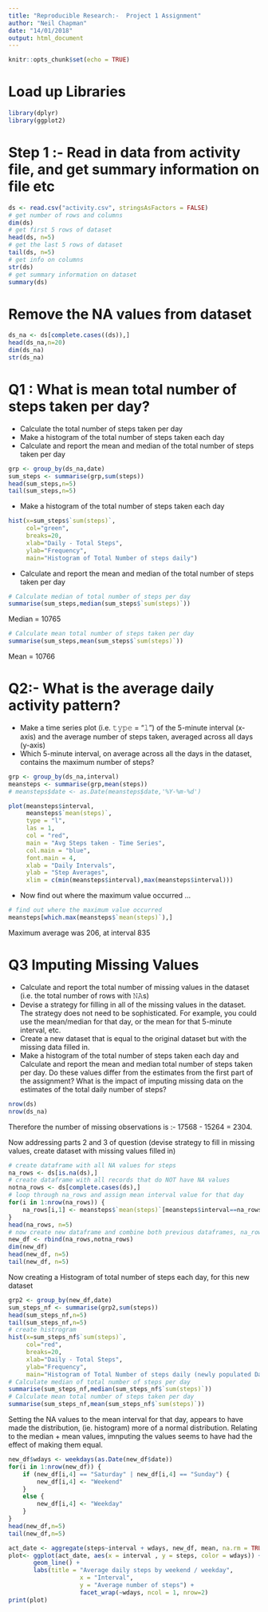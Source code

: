 ```yaml
---
title: "Reproducible Research:-  Project 1 Assignment"
author: "Neil Chapman"
date: "14/01/2018"
output: html_document
---
```


```r
knitr::opts_chunk$set(echo = TRUE)
```

# Load up Libraries

```r
library(dplyr)
library(ggplot2)
```

# Step 1 :- Read in data from activity file, and get summary information on file etc

```r
ds <- read.csv("activity.csv", stringsAsFactors = FALSE)
# get number of rows and columns
dim(ds)
# get first 5 rows of dataset
head(ds, n=5)
# get the last 5 rows of dataset
tail(ds, n=5)
# get info on columns
str(ds)
# get summary information on dataset
summary(ds)
```

# Remove the NA values from dataset

```r
ds_na <- ds[complete.cases((ds)),]
head(ds_na,n=20)
dim(ds_na)
str(ds_na)
```

# Q1 : What is mean total number of steps taken per day?
- Calculate the total number of steps taken per day
- Make a histogram of the total number of steps taken each day
- Calculate and report the mean and median of the total number of steps taken per day

```r
grp <- group_by(ds_na,date)
sum_steps <- summarise(grp,sum(steps))
head(sum_steps,n=5)
tail(sum_steps,n=5)
```

- Make a histogram of the total number of steps taken each day
```r
hist(x=sum_steps$`sum(steps)`,
     col="green",
     breaks=20,
     xlab="Daily - Total Steps",
     ylab="Frequency",
     main="Histogram of Total Number of steps daily")
```

- Calculate and report the mean and median of the total number of steps taken per day
```r
# Calculate median of total number of steps per day
summarise(sum_steps,median(sum_steps$`sum(steps)`))
```
Median = 10765
```r
# Calculate mean total number of steps taken per day
summarise(sum_steps,mean(sum_steps$`sum(steps)`))
```
Mean = 10766

# Q2:- What is the average daily activity pattern?

- Make a time series plot (i.e. 𝚝𝚢𝚙𝚎 = "𝚕") of the 5-minute interval (x-axis) and the average number of steps taken, averaged across all days (y-axis)
- Which 5-minute interval, on average across all the days in the dataset, contains the maximum number of steps?
```r
grp <- group_by(ds_na,interval)
meansteps <- summarise(grp,mean(steps))
# meansteps$date <- as.Date(meansteps$date,'%Y-%m-%d')

plot(meansteps$interval, 
     meansteps$`mean(steps)`, 
     type = "l", 
     las = 1, 
     col = "red", 
     main = "Avg Steps taken - Time Series",
     col.main = "blue",
     font.main = 4,
     xlab = "Daily Intervals",
     ylab = "Step Averages",
     xlim = c(min(meansteps$interval),max(meansteps$interval)))
```

- Now find out where the maximum value occurred ...
```r
# find out where the maximum value occurred
meansteps[which.max(meansteps$`mean(steps)`),]
```
Maximum average was 206, at interval 835

# Q3 Imputing Missing Values

- Calculate and report the total number of missing values in the dataset (i.e. the total number of rows with 𝙽𝙰s)
- Devise a strategy for filling in all of the missing values in the dataset. The strategy does not need to be sophisticated. For example, you could use the mean/median for that day, or the mean for that 5-minute interval, etc.
- Create a new dataset that is equal to the original dataset but with the missing data filled in.
- Make a histogram of the total number of steps taken each day and Calculate and report the mean and median total number of steps taken per day. Do these values differ from the estimates from the first part of the assignment? What is the impact of imputing missing data on the estimates of the total daily number of steps?
```r
nrow(ds)
nrow(ds_na)
```
Therefore the number of missing observations is :- 17568 - 15264 =  2304.

Now addressing parts 2 and 3 of question (devise strategy to fill in missing values, create dataset with missing values filled in)

```r
# create dataframe with all NA values for steps
na_rows <- ds[is.na(ds),]
# create dataframe with all records that do NOT have NA values
notna_rows <- ds[complete.cases(ds),]
# loop through na_rows and assign mean interval value for that day
for(i in 1:nrow(na_rows)) {
    na_rows[i,1] <- meansteps$`mean(steps)`[meansteps$interval==na_rows[i,3]]
}
head(na_rows, n=5)
# now create new dataframe and combine both previous dataframes, na_rows and notna_rows
new_df <- rbind(na_rows,notna_rows)
dim(new_df)
head(new_df, n=5)
tail(new_df, n=5)
```
Now creating a Histogram of total number of steps each day, for this new dataset

```r
grp2 <- group_by(new_df,date)
sum_steps_nf <- summarise(grp2,sum(steps))
head(sum_steps_nf,n=5)
tail(sum_steps_nf,n=5)
# create histrogram
hist(x=sum_steps_nf$`sum(steps)`,
     col="red",
     breaks=20,
     xlab="Daily - Total Steps",
     ylab="Frequency",
     main="Histogram of Total Number of steps daily (newly populated DataFrame")
# Calculate median of total number of steps per day
summarise(sum_steps_nf,median(sum_steps_nf$`sum(steps)`))
# Calculate mean total number of steps taken per day
summarise(sum_steps_nf,mean(sum_steps_nf$`sum(steps)`))
```
Setting the NA values to the mean interval for that day, appears to have made the distribution,
(ie. histogram) more of a normal distribution.
Relating to the median + mean values, imnputing the values seems to have had the effect of making them equal.

```r
new_df$wdays <- weekdays(as.Date(new_df$date))
for(i in 1:nrow(new_df)) {
    if (new_df[i,4] == "Saturday" | new_df[i,4] == "Sunday") {
        new_df[i,4] <- "Weekend"
    }
    else {
        new_df[i,4] <- "Weekday"
    }
}
head(new_df,n=5)
tail(new_df,n=5)
```
```r
act_date <- aggregate(steps~interval + wdays, new_df, mean, na.rm = TRUE)
plot<- ggplot(act_date, aes(x = interval , y = steps, color = wdays)) +
       geom_line() +
       labs(title = "Average daily steps by weekend / weekday", 
                    x = "Interval", 
                    y = "Average number of steps") +
                    facet_wrap(~wdays, ncol = 1, nrow=2)
print(plot)
```


